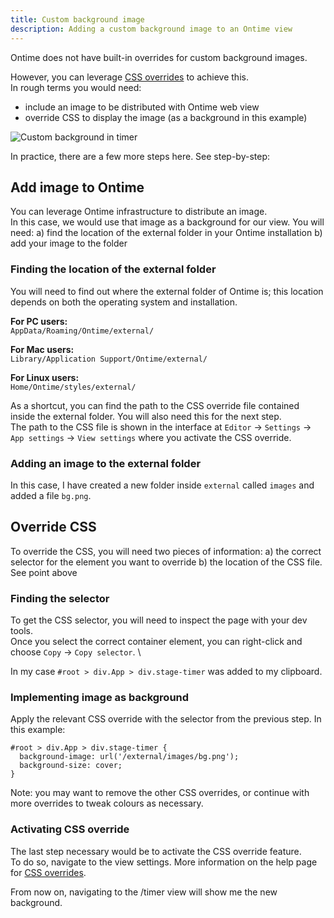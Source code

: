 ```yaml
---
title: Custom background image
description: Adding a custom background image to an Ontime view
---
```


Ontime does not have built-in overrides for custom background images.

However, you can leverage [CSS overrides](/features/custom-styling) to achieve this. \
In rough terms you would need:
- include an image to be distributed with Ontime web view
- override CSS to display the image (as a background in this example)

![Custom background in timer](../../../assets/screenshots/features/custom-bg.png)

In practice, there are a few more steps here. See step-by-step:

## Add image to Ontime
You can leverage Ontime infrastructure to distribute an image. \
In this case, we would use that image as a background for our view. You will need:
a) find the location of the external folder in your Ontime installation
b) add your image to the folder

### Finding the location of the external folder
You will need to find out where the external folder of Ontime is; this location depends on both the operating system and installation.

**For PC users:**\
`AppData/Roaming/Ontime/external/`

**For Mac users:**\
`Library/Application Support/Ontime/external/`

**For Linux users:**\
`Home/Ontime/styles/external/`

As a shortcut, you can find the path to the CSS override file contained inside the external folder. You will also need this for the next step. \
The path to the CSS file is shown in the interface at `Editor` -> `Settings` -> `App settings` -> `View settings` where you activate the CSS override.

### Adding an image to the external folder
In this case, I have created a new folder inside `external` called `images` and added a file `bg.png`. 


## Override CSS
To override the CSS, you will need two pieces of information:
a) the correct selector for the element you want to override
b) the location of the CSS file. See point above 

### Finding the selector
To get the CSS selector, you will need to inspect the page with your dev tools. \
Once you select the correct container element, you can right-click and choose `Copy` -> `Copy selector`. \

In my case `#root > div.App > div.stage-timer` was added to my clipboard.

### Implementing image as background
Apply the relevant CSS override with the selector from the previous step. In this example:

```
#root > div.App > div.stage-timer {
  background-image: url('/external/images/bg.png');
  background-size: cover;
}
```

Note: you may want to remove the other CSS overrides, or continue with more overrides to tweak colours as necessary.

### Activating CSS override
The last step necessary would be to activate the CSS override feature. \
To do so, navigate to the view settings. More information on the help page for [CSS overrides](/features/custom-styling).

From now on, navigating to the /timer view will show me the new background.
